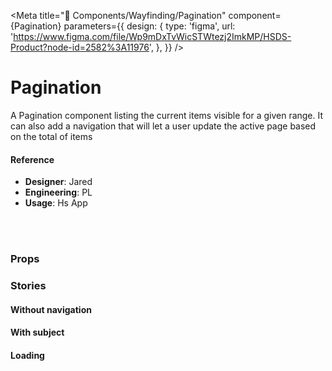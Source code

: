 
<Meta
  title="🧬 Components/Wayfinding/Pagination"
  component={Pagination}
  parameters={{
    design: {
      type: 'figma',
      url:
        'https://www.figma.com/file/Wp9mDxTvWicSTWtezj2ImkMP/HSDS-Product?node-id=2582%3A11976',
    },
  }}
/>

# Pagination

A Pagination component listing the current items visible for a given range. It can also add a navigation that will let a user update the active page based on the total of items

<Preview>
  <Story name="default">
    <Pagination
      totalItems={number('totalItems', 255)}
      rangePerPage={number('rangePerPage', 50)}
      onChange={action('changePage')}
    />
  </Story>
</Preview>

#### Reference

- **Designer**: Jared
- **Engineering**: PL
- **Usage**: Hs App

<br />
<br />

### Props

<Props of={Pagination} />

### Stories

#### Without navigation

<Preview>
  <Story name="without navigation">
    <Pagination
      subject={text('subject', 'Item')}
      totalItems={number('totalItems', 255)}
      rangePerPage={number('rangePerPage', 50)}
      activePage={number('activePage', 2)}
      showNavigation={boolean('showNavigation', false)}
    />
  </Story>
</Preview>

#### With subject

<Preview>
  <Story name="with subject">
    <Pagination
      totalItems={number('totalItems', 255)}
      rangePerPage={number('rangePerPage', 50)}
      onChange={action('changePage')}
      subject={text('subject', 'Customer')}
    />
  </Story>
</Preview>

#### Loading

<Preview>
  <Story name="loading">
    <Pagination
      totalItems={number('totalItems', 255)}
      rangePerPage={number('rangePerPage', 30)}
      onChange={action('changePage')}
      subject={text('subject', 'Customer')}
      activePage={number('activePage', 5)}
      isLoading={boolean('isLoading', true)}
    />
  </Story>
</Preview>
